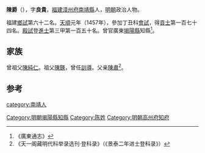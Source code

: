 '''陳爵'''（{{bd|1431年||？}}），字'''良貴'''，[[福建|福建]][[漳州府|漳州府]][[南靖縣|南靖縣]]人，[[明朝|明朝]]政治人物。

福建[[鄉試|鄉試]]第六十二名。[[天顺_(明朝)|天順]]元年（1457年），參加丁丑科[[會試|會試]]，得[[貢士|貢士]]第一百七十四名。[[殿試|殿試]]登[[進士|進士]]第三甲第一百五十名。曾官廣東[[揭陽縣|揭陽縣]]知縣<ref>《廣東通志》</ref>。

== 家族 ==
曾祖父[[陳純仁|陳純仁]]。祖父[[陳鍈|陳鍈]]，曾任[[訓導|訓導]]。父亲[[陳肅|陳肅]]<ref>《天一阁藏明代科举录选刊·登科录》（《景泰二年进士登科录》）</ref>。

==参考==
{{reflist}}
{{明朝人物小作品}}
{{天順元年丁丑科殿試金榜}}
{{DEFAULTSORT:Chen陳}}
[[category:南靖人|category:南靖人]]
[[Category:明朝揭陽縣知縣|Category:明朝揭陽縣知縣]]
[[Category:陈姓|Category:陈姓]]
[[Category:明朝高州府知府|Category:明朝高州府知府]]